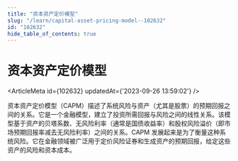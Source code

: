 ```yaml
---
title: "资本资产定价模型"
slug: "/learn/capital-asset-pricing-model--102632"
id: "102632"
hide_table_of_contents: true
---
```



# 资本资产定价模型

<ArticleMeta id={102632} updatedAt={'2023-09-26 13:59:02'} />
<div className='border-solid border-b border-t-0 my-4 border-[var(--ifm-color-gray-300)]' />

资本资产定价模型（CAPM）描述了系统风险与资产（尤其是股票）的预期回报之间的关系。它是一个金融模型，建立了投资所需回报与风险之间的线性关系。该模型基于资产的贝塔系数、无风险利率（通常是国债收益率）和股权风险溢价（即市场预期回报率减去无风险利率）之间的关系。CAPM 发展起来是为了衡量这种系统风险。它在金融领域被广泛用于定价风险证券和生成资产的预期回报，给定这些资产的风险和资本成本。
